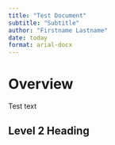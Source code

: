```yaml
---
title: "Test Document"
subtitle: "Subtitle"
author: "Firstname Lastname"
date: today
format: arial-docx
---
```


# Overview
Test text

## Level 2 Heading